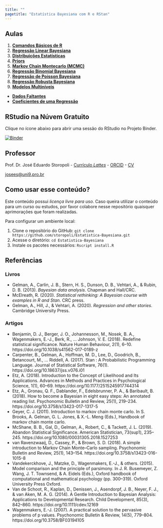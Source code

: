 ```yaml
---
title: ""
pagetitle: "Estatística Bayesiana com R e RStan"
---
```


<link rel="stylesheet" href="styles.css" type="text/css">
<link rel="stylesheet" href="https://cdn.rawgit.com/jpswalsh/academicons/master/css/academicons.min.css"/>

## Aulas

1. [**Comandos Básicos de R**](1-Comandos_Basicos.html)
2. [**Regressão Linear Bayesiana**](2-Regressao_Linear.html)
3. [**Distribuições Estatísticas**](3-Distribuicoes_Estatisticas.html)
4. [**Priors**](4-Priors.html)
5. [**Markov Chain Montecarlo (MCMC)**](5-MCMC.html)
6. [**Regressão Binomial Bayesiana**](6-Regressao_Binomial.html)
7. [**Regressão de Poisson Bayesiana**](7-Regressao_Poisson.html)
8. [**Regressão Robusta Bayesiana**](8-Regressao_Robusta.html)
9. [**Modelos Multiníveis**](9-Regressao_Multinivel.html)

* [**Dados Faltantes**](aux-Dados_Faltantes.html)
* [**Coeficientes de uma Regressão**](aux-Regressao_Coeficientes.html)

## **RStudio** na Núvem Gratuito

Clique no ícone abaixo para abrir uma sessão do RStudio no Projeto Binder.

[![Binder](http://mybinder.org/badge_logo.svg)](http://mybinder.org/v2/gh/storopoli/Estatistica-Bayesiana/master?urlpath=rstudio)

## Professor

Prof. Dr. José Eduardo Storopoli - [Currículo *Lattes*](http://lattes.cnpq.br/2281909649311607) - [ORCID](https://orcid.org/0000-0002-0559-5176) - [CV](https://storopoli.github.io)

[josees@uni9.pro.br](mailto:josees@uni9.pro.br)

## Como usar esse conteúdo?

Este conteúdo possui *licença livre para uso*. Caso queira utilizar o conteúdo para um curso ou estudos, por favor colabore nesse repositório quaisquer aprimorações que foram realizadas.

Para configurar um ambiente local:

1. Clone o repositório do GitHub: `git clone https://github.com/storopoli/Estatistica-Bayesiana.git`
2. Acesse o diretório: `cd Estatistica-Bayesiana`
3. Instale os pacotes necessários: `Rscript install.R`

## Referências

### Livros

* Gelman, A., Carlin, J. B., Stern, H. S., Dunson, D. B., Vehtari, A., & Rubin, D. B. (2013). *Bayesian data analysis*. Chapman and Hall/CRC.
* McElreath, R. (2020). *Statistical rethinking: A Bayesian course with examples in R and Stan*. CRC press.
* Gelman, A., Hill, J., & Vehtari, A. (2020). *Regression and other stories*. Cambridge University Press.

### Artigos

* Benjamin, D. J., Berger, J. O., Johannesson, M., Nosek, B. A., Wagenmakers, E.-J., Berk, R., … Johnson, V. E. (2018). Redefine statistical significance. Nature Human Behaviour, 2(1), 6–10. https://doi.org/10.1038/s41562-017-0189-z
* Carpenter, B., Gelman, A., Hoffman, M. D., Lee, D., Goodrich, B., Betancourt, M., … Riddell, A. (2017). Stan : A Probabilistic Programming Language. Journal of Statistical Software, 76(1). https://doi.org/10.18637/jss.v076.i01
* Etz, A. (2018). Introduction to the Concept of Likelihood and Its Applications. Advances in Methods and Practices in Psychological Science, 1(1), 60–69. https://doi.org/10.1177/2515245917744314
* Etz, A., Gronau, Q. F., Dablander, F., Edelsbrunner, P. A., & Baribault, B. (2018). How to become a Bayesian in eight easy steps: An annotated reading list. Psychonomic Bulletin and Review, 25(1), 219–234. https://doi.org/10.3758/s13423-017-1317-5
* Geyer, C. J. (2011). Introduction to markov chain monte carlo. In S. Brooks, A. Gelman, G. L. Jones, & X.-L. Meng (Eds.), Handbook of markov chain monte carlo.
* McShane, B. B., Gal, D., Gelman, A., Robert, C., & Tackett, J. L. (2019). Abandon Statistical Significance. American Statistician, 73(sup1), 235–245. https://doi.org/10.1080/00031305.2018.1527253
* van Ravenzwaaij, D., Cassey, P., & Brown, S. D. (2018). A simple introduction to Markov Chain Monte–Carlo sampling. Psychonomic Bulletin and Review, 25(1), 143–154. https://doi.org/10.3758/s13423-016-1015-8
* Vandekerckhove, J., Matzke, D., Wagenmakers, E.-J., & others. (2015). Model comparison and the principle of parsimony. In J. R. Busemeyer, Z. Wang, J. T. Townsend, & A. Eidels (Eds.), Oxford handbook of computational and mathematical psychology (pp. 300–319). Oxford University Press Oxford.
* Van de Schoot, R., Kaplan, D., Denissen, J., Asendorpf, J. B., Neyer, F. J., & van Aken, M. A. G. (2014). A Gentle Introduction to Bayesian Analysis: Applications to Developmental Research. Child Development, 85(3), 842–860. https://doi.org/10.1111/cdev.12169
* Wagenmakers, E.-J. (2007). A practical solution to the pervasive problems of p values. Psychonomic Bulletin & Review, 14(5), 779–804. https://doi.org/10.3758/BF03194105
